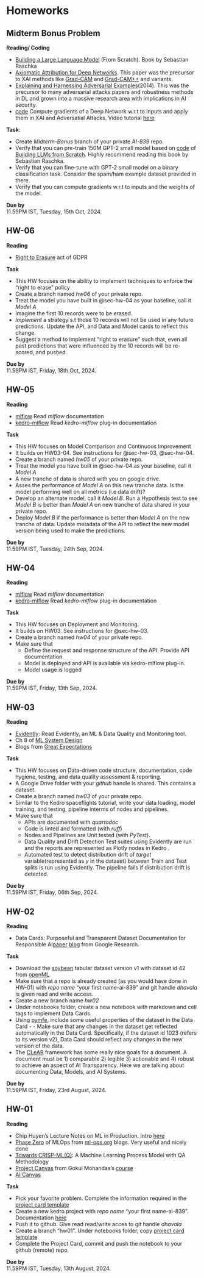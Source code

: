# Homeworks {.unnumbered}



## Midterm Bonus Problem {#sec-hw-midterm-bonus}

**Reading/ Coding**

- [Building a Large Language Model](https://www.manning.com/books/build-a-large-language-model-from-scratch?utm_source=raschka&utm_medium=affiliate&utm_campaign=book_raschka_build_12_12_23&a_aid=raschka&a_bid=4c2437a0&chan=mm_github) (From Scratch). Book by Sebastian Raschka
- [Axiomatic Attribution for Deep Networks](https://arxiv.org/abs/1703.01365). This paper was the precursor to XAI methods like [Grad-CAM](https://arxiv.org/abs/1610.02391) and [Grad-CAM++](https://arxiv.org/abs/1710.11063) and variants.
- [Explaining and Harnessing Adversarial Examples](https://arxiv.org/abs/1412.6572)(2014). This was the precursor to many adversarial attacks papers and robustness methods in DL and grown into a massive research area with implications in AI security.
- [code](https://github.com/jankrepl/mildlyoverfitted/tree/master/mini_tutorials/gradient_wrt_input) Compute gradients of a Deep Network w.r.t to inputs and apply them in XAI and Adversatial Attacks. Video tutorial [here](https://www.youtube.com/watch?v=5lFiZTSsp40)


**Task**:

- Create _Midterm-Bonus_ branch of your private _AI-839_ repo. 
- Verify that you can pre-train 150M GPT-2 small model based on [code](https://github.com/rasbt/LLMs-from-scratch/blob/main/ch05/01_main-chapter-code/gpt_train.py) of [Building LLMs from Scratch](https://github.com/rasbt/LLMs-from-scratch). Highly recommend reading this book by Sebastian Raschka.
- Verify that you can fine-tune with GPT-2 small model on a binary classification task. Consider the spam/ham example dataset provided in there.
- Verify that you can compute gradients w.r.t to inputs and the weights of the model.

**Due by** \
11.59PM IST, Tuesday, 15th Oct, 2024.

## HW-06 {#sec-hw-06}

**Reading**

- [Right to Erasure](https://gdpr-info.eu/art-17-gdpr/) act of GDPR


**Task**

- This HW focuses on the ability to implement techniques to enforce the "right to erase" policy
- Create a branch named _hw06_ of your private repo.
- Treat the model you have built in @sec-hw-04 as your baseline, call it _Model A_
- Imagine the first 10 records were to be erased.
- _Implement_ a strategy s.t those 10 records will not be used in any future predictions. Update the API, and Data and Model cards to reflect this change.
- Suggest a method to implement "right to erasure" such that, even all past predictions that were influenced by the 10 records will be re-scored, and pushed.

**Due by** \
11.59PM IST, Friday, 18th Oct, 2024.

## HW-05 {#sec-hw-05}

**Reading**

- [mlflow](https://mlflow.org/docs/latest/index.html) Read _mlflow_ documentation 
- [kedro-mlflow](https://kedro-mlflow.readthedocs.io/en/stable/) Read _kedro-mlflow_ plug-in documentation

**Task**

- This HW focuses on Model Comparison and Continuous Improvement
- It builds on HW03-04. See instructions for @sec-hw-03, @sec-hw-04. 
- Create a branch named _hw05_ of your private repo.
- Treat the model you have built in @sec-hw-04 as your baseline, call it _Model A_
- A new tranche of data is shared with you on google drive.
- Asses the performance of _Model A_ on this new tranche data. Is the model performing well on all metrics (i.e data drift)?
- Develop an alternate model, call it _Model B_. Run a Hypothesis test to see _Model B_ is better than _Model A_ on new tranche of data shared in your private repo.
- Deploy _Model B_ if the performance is better than _Model A_ on the new tranche of data. Update metadata of the API to reflect the new model version being used to make the predictions.

**Due by** \
11.59PM IST, Tuesday, 24th Sep, 2024.

## HW-04 {#sec-hw-04}

**Reading**

- [mlflow](https://mlflow.org/docs/latest/index.html) Read _mlflow_ documentation 
- [kedro-mlflow](https://kedro-mlflow.readthedocs.io/en/stable/) Read _kedro-mlflow_ plug-in documentation

**Task**

- This HW focuses on Deployment and Monitoring.
- It builds on HW03. See instructions for @sec-hw-03. 
- Create a branch named _hw04_ of your private repo. 
- Make sure that
    - Define the request and response structure of the API. Provide API documentation.
    - Model is deployed and API is available via kedro-mlflow plug-in.
    - Model usage is logged

**Due by** \
11.59PM IST, Friday, 13th Sep, 2024.

## HW-03 {#sec-hw-03}

**Reading**

- [Evidently](https://docs.evidentlyai.com/): Read Evidently, an ML & Data Quality and Monitoring tool.
- Ch 8 of [ML System Design](https://www.oreilly.com/library/view/designing-machine-learning/9781098107956/)
- Blogs from [Great Expectations](https://greatexpectations.io/)

**Task**

- This HW focuses on Data-driven code structure, documentation, code hygiene, testing, and data quality assessment & reporting.
- A Google Drive folder with your _github_ handle is shared. This contains a dataset.
- Create a branch named _hw03_ of your private repo. 
- Similar to the Kedro spaceflights tutorial, write your data loading, model training, and testing, pipeline interms of nodes and pipelines.
 - Make sure that
    - APIs are documented with _quartodoc_
    - Code is linted and formatted (with _ruff_)
    - Nodes and Pipelines are Unit tested (with _PyTest_). 
    - Data Quality and Drift Detection Test suites using Evidently are run and the reports are represented as Plotly nodes in Kedro . 
    - Automated test to detect distribution drift of _target_ variable(represented as _y_ in the dataset) between Train and Test splits is run using Evidently. The pipeline fails if distribution drift is detected.

**Due by** \
11.59PM IST, Friday, 06th Sep, 2024.

## HW-02 {#sec-hw-02}

**Reading**

- Data Cards: Purposeful and Transparent Dataset Documentation for Responsible AI[paper](https://arxiv.org/abs/2204.01075) [blog](https://research.google/blog/the-data-cards-playbook-a-toolkit-for-transparency-in-dataset-documentation/) from Google Research.

**Task**

- Download the [soybean](https://www.openml.org/search?type=data&status=active&id=42) tabular dataset version v1 with dataset id 42 from [openML](https://www.openml.org/search?type=data&status=active). 
- Make sure that a repo is already created (as you would have done in HW-01) with _repo name_ "your first name-ai-839" and git handle _dhavala_ is given read and write access.  
- Create a new branch name _hw02_
- Under notebooks folder, create a new notebook with markdown and cell tags to implement Data Cards.
- Using [pymfe](https://github.com/ealcobaca/pymfe), include some useful properties of the dataset in the Data Card - - Make sure that any changes in the dataset get reflected automatically in the Data Card. Specifically, if the dataset id 1023 (refers to its version v2), Data Card should reflect any changes in the new version of the data. 
- The [CLeAR](https://shorensteincenter.org/clear-documentation-framework-ai-transparency-recommendations-practitioners-context-policymakers/) framework has some really nice goals for a document. A document must be 1) comparable 2) legible 3) actionable and 4) robust to achieve an aspect of AI Transparency. Here we are talking about documenting Data, Models, and AI Systems.

**Due by** \
11.59PM IST, Friday, 23rd August, 2024.

## HW-01 {#sec-hw-01}

**Reading**

- Chip Huyen's Lecture Notes on ML in Production. Intro [here](https://docs.google.com/document/d/1C3dlLmFdYHJmACVkz99lSTUPF4XQbWb_Ah7mPE12Igo/edit#heading=h.a8w2b79yy875)
- [Phase Zero](https://ml-ops.org/content/phase-zero) of MLOps from [ml-ops.org](https://ml-ops.org) blogs. Very useful and nicely done
- [Towards CRISP-ML(Q)](https://arxiv.org/pdf/2003.05155): A Machine Learning Process Model  with QA Methodology
- [Project Canvas](https://madewithml.com/courses/mlops/product-design/#template) from Gokul Mohandas's [course](https://github.com/GokuMohandas/mlops-course)
- [AI Canvas](https://hbr.org/2018/04/a-simple-tool-to-start-making-decisions-with-the-help-of-ai)

**Task**

- Pick your favorite problem. Complete the information required in the [project card template](./resources/project-card.ipynb)
- Create a new kedro project with _repo name_ "your first name-ai-839". Documentation [here](https://docs.kedro.org/en/stable/get_started/new_project.html)
- Push it to github. Give read read/write acces to git handle _dhavala_
- Create a branch "hw01". Under notebooks folder, copy  [project card template](./resources/project-card.ipynb)
- Complete the Project Card, commit and push the notebook to your github (remote) repo.

**Due by** \
11.59PM IST, Tuesday, 13th August, 2024.


